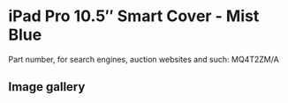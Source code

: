 
# iPad Pro 10.5″ Smart Cover - Mist Blue

Part number, for search engines, auction websites and such: MQ4T2ZM/A

## Image gallery

<div style={{ width: "768px" }}>
  <GalleryComponent
    images={[
      {
        original: "/everysource/MQ4T2.png",
        thumbnail: "/everypreview/MQ4T2.png",
      },
      {
        original: "/everysource/MQ4T2_AV1_GOLD.png",
        thumbnail: "/everypreview/MQ4T2_AV1_GOLD.png",
      },
      {
        original: "/everysource/MQ4T2_AV1_ROSEGOLD.png",
        thumbnail: "/everypreview/MQ4T2_AV1_ROSEGOLD.png",
      },
      {
        original: "/everysource/MQ4T2_AV1_SILVER.png",
        thumbnail: "/everypreview/MQ4T2_AV1_SILVER.png",
      },
      {
        original: "/everysource/MQ4T2_AV1_SPACE_GRAY.png",
        thumbnail: "/everypreview/MQ4T2_AV1_SPACE_GRAY.png",
      },
      {
        original: "/everysource/MQ4T2_AV2.png",
        thumbnail: "/everypreview/MQ4T2_AV2.png",
      },
      {
        original: "/everysource/MQ4T2_AV3.png",
        thumbnail: "/everypreview/MQ4T2_AV3.png",
      }
    ]}
  />
</div>